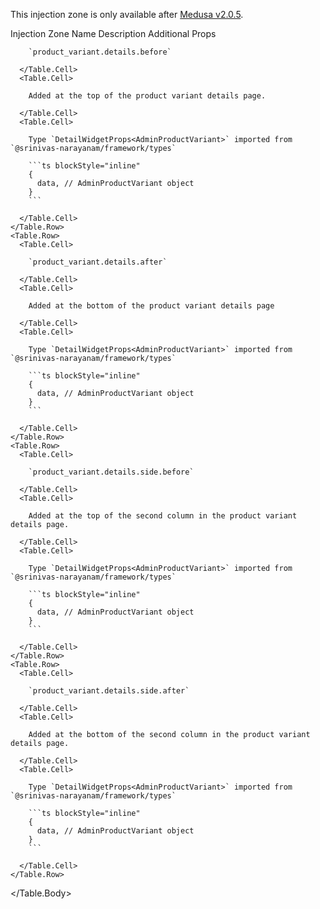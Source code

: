 
<Note>

This injection zone is only available after [Medusa v2.0.5](https://github.com/medusajs/medusa/releases/tag/v2.0.5).

</Note>

<Table>
  <Table.Header>
    <Table.Row>
      <Table.HeaderCell className="w-1/3">Injection Zone Name</Table.HeaderCell>
      <Table.HeaderCell className="w-1/3">Description</Table.HeaderCell>
      <Table.HeaderCell className="w-1/3">Additional Props</Table.HeaderCell>
    </Table.Row>
  </Table.Header>
  <Table.Body>
    <Table.Row>
      <Table.Cell>

        `product_variant.details.before`

      </Table.Cell>
      <Table.Cell>

        Added at the top of the product variant details page.

      </Table.Cell>
      <Table.Cell>
      
        Type `DetailWidgetProps<AdminProductVariant>` imported from `@srinivas-narayanam/framework/types`

        ```ts blockStyle="inline"
        {
          data, // AdminProductVariant object
        }
        ```

      </Table.Cell>
    </Table.Row>
    <Table.Row>
      <Table.Cell>

        `product_variant.details.after`

      </Table.Cell>
      <Table.Cell>

        Added at the bottom of the product variant details page

      </Table.Cell>
      <Table.Cell>
      
        Type `DetailWidgetProps<AdminProductVariant>` imported from `@srinivas-narayanam/framework/types`

        ```ts blockStyle="inline"
        {
          data, // AdminProductVariant object
        }
        ```

      </Table.Cell>
    </Table.Row>
    <Table.Row>
      <Table.Cell>

        `product_variant.details.side.before`

      </Table.Cell>
      <Table.Cell>

        Added at the top of the second column in the product variant details page.

      </Table.Cell>
      <Table.Cell>
      
        Type `DetailWidgetProps<AdminProductVariant>` imported from `@srinivas-narayanam/framework/types`

        ```ts blockStyle="inline"
        {
          data, // AdminProductVariant object
        }
        ```

      </Table.Cell>
    </Table.Row>
    <Table.Row>
      <Table.Cell>

        `product_variant.details.side.after`

      </Table.Cell>
      <Table.Cell>

        Added at the bottom of the second column in the product variant details page.

      </Table.Cell>
      <Table.Cell>
      
        Type `DetailWidgetProps<AdminProductVariant>` imported from `@srinivas-narayanam/framework/types`

        ```ts blockStyle="inline"
        {
          data, // AdminProductVariant object
        }
        ```

      </Table.Cell>
    </Table.Row>
  </Table.Body>
</Table>